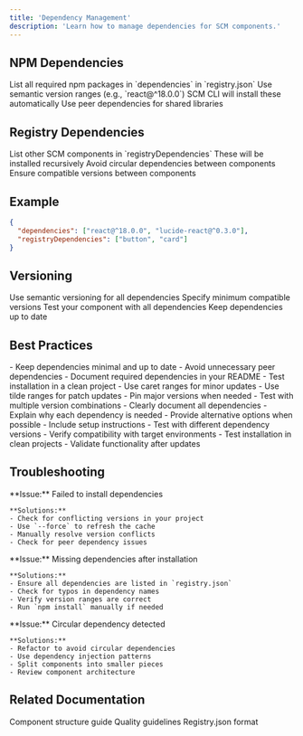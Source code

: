 ```yaml
---
title: 'Dependency Management'
description: 'Learn how to manage dependencies for SCM components.'
---
```


## NPM Dependencies

<CardGroup cols={2}>
  <Card title="List Dependencies">
    List all required npm packages in `dependencies` in `registry.json`
  </Card>
  <Card title="Version Ranges">
    Use semantic version ranges (e.g., `react@^18.0.0`)
  </Card>
  <Card title="Automatic Installation">
    SCM CLI will install these automatically
  </Card>
  <Card title="Peer Dependencies">
    Use peer dependencies for shared libraries
  </Card>
</CardGroup>

## Registry Dependencies

<CardGroup cols={2}>
  <Card title="List Registry Dependencies">
    List other SCM components in `registryDependencies`
  </Card>
  <Card title="Recursive Installation">
    These will be installed recursively
  </Card>
  <Card title="Avoid Circular Dependencies">
    Avoid circular dependencies between components
  </Card>
  <Card title="Version Compatibility">
    Ensure compatible versions between components
  </Card>
</CardGroup>

## Example

```json
{
  "dependencies": ["react@^18.0.0", "lucide-react@^0.3.0"],
  "registryDependencies": ["button", "card"]
}
```

## Versioning

<CardGroup cols={2}>
  <Card title="Semantic Versioning">
    Use semantic versioning for all dependencies
  </Card>
  <Card title="Minimum Versions">
    Specify minimum compatible versions
  </Card>
  <Card title="Test Compatibility">
    Test your component with all dependencies
  </Card>
  <Card title="Update Regularly">
    Keep dependencies up to date
  </Card>
</CardGroup>

## Best Practices

<CardGroup cols={2}>
  <Card title="Minimal Dependencies">
    - Keep dependencies minimal and up to date
    - Avoid unnecessary peer dependencies
    - Document required dependencies in your README
    - Test installation in a clean project
  </Card>
  <Card title="Version Management">
    - Use caret ranges for minor updates
    - Use tilde ranges for patch updates
    - Pin major versions when needed
    - Test with multiple version combinations
  </Card>
  <Card title="Documentation">
    - Clearly document all dependencies
    - Explain why each dependency is needed
    - Provide alternative options when possible
    - Include setup instructions
  </Card>
  <Card title="Testing">
    - Test with different dependency versions
    - Verify compatibility with target environments
    - Test installation in clean projects
    - Validate functionality after updates
  </Card>
</CardGroup>

## Troubleshooting

<CardGroup cols={2}>
  <Card title="Install Errors">
    **Issue:** Failed to install dependencies
    
    **Solutions:**
    - Check for conflicting versions in your project
    - Use `--force` to refresh the cache
    - Manually resolve version conflicts
    - Check for peer dependency issues
  </Card>
  <Card title="Missing Dependencies">
    **Issue:** Missing dependencies after installation
    
    **Solutions:**
    - Ensure all dependencies are listed in `registry.json`
    - Check for typos in dependency names
    - Verify version ranges are correct
    - Run `npm install` manually if needed
  </Card>
  <Card title="Circular Dependencies">
    **Issue:** Circular dependency detected
    
    **Solutions:**
    - Refactor to avoid circular dependencies
    - Use dependency injection patterns
    - Split components into smaller pieces
    - Review component architecture
  </Card>
</CardGroup>

## Related Documentation

<CardGroup cols={2}>
  <Card title="Component Structure" href="/registry/component-structure">
    Component structure guide
  </Card>
  <Card title="Quality Guidelines" href="/registry/guidelines">
    Quality guidelines
  </Card>
  <Card title="Metadata Format" href="/registry/metadata">
    Registry.json format
  </Card>
</CardGroup> 